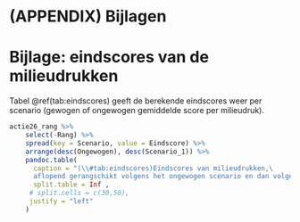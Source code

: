 # (APPENDIX) Bijlagen {-}

# Bijlage: eindscores van de milieudrukken  {#app:eindscores}

Tabel \@ref(tab:eindscores) geeft de berekende eindscores weer per scenario (gewogen of ongewogen gemiddelde score per milieudruk).


```r
actie26_rang %>%
    select(-Rang) %>%
    spread(key = Scenario, value = Eindscore) %>%
    arrange(desc(Ongewogen), desc(Scenario_1)) %>%
    pandoc.table(
      caption = "(\\#tab:eindscores)Eindscores van milieudrukken,\
      aflopend gerangschikt volgens het ongewogen scenario en dan volgens scenario 1.",
      split.table = Inf ,
     # split.cells = c(30,50),
     justify = "left"
    )
```


